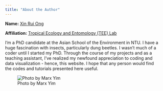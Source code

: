 ```yaml
---
title: "About the Author"
---
```


**Name:** [Xin Rui Ong](https://twitter.com/XinRuiOng)

**Affiliation:** [Tropical Ecology and Entomology (TEE) Lab](https://teelabntu.wixsite.com/home)\

I'm a PhD candidate at the Asian School of the Environment in NTU. I have a huge fascination with insects, particularly dung beetles. I wasn't much of a coder until I started my PhD. Through the course of my projects and as a teaching assistant, I've realized my newfound appreciation to coding and data visualization - hence, this website. I hope that any person would find the codes and tutorials presented here useful.

![Photo by Marx Yim](images/about.jpg)
